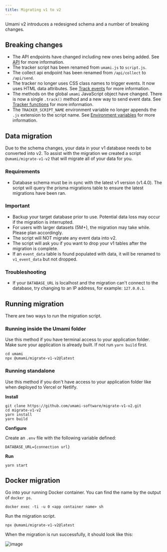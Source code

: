 ```yaml
---
title: Migrating v1 to v2
---
```


Umami v2 introduces a redesigned schema and a number of breaking changes.

## Breaking changes

- The API endpoints have changed including new ones being added. See [API](/docs/api) for more information.
- The tracker script has been renamed from `umami.js` to `script.js`.
- The collect api endpoint has been renamed from `/api/collect` to `/api/send`.
- The tracker no longer uses CSS class names to trigger events. It now uses HTML data attributes. See [Track events](/docs/v2/track-events) for more information.
- The methods on the global `umami` JavaScript object have changed. There is now a single `.track()` method and a new way to send event data.
  See [Tracker functions](/docs/v2/tracker-functions) for more information.
- The `TRACKER_SCRIPT_NAME` environment variable no longer appends the `.js` extension to the script name. See [Environment variables](/docs/v2/environment-variables) for more information.

## Data migration

Due to the schema changes, your data in your v1 database needs to be converted into v2.
To assist with the migration we created a script `@umami/migrate-v1-v2` that will migrate all of your data for you.

### Requirements

- Database schema must be in sync with the latest v1 version (v1.4.0). The script will query the prisma migrations table to ensure the latest migrations have been ran.

### Important

- Backup your target database prior to use. Potential data loss may occur if the migration is interrupted.
- For users with larger datasets (5M+), the migration may take while. Please plan accordingly.
- The script will NOT migrate any event data into v2.
- The script will ask you if you want to drop your v1 tables after the migration is complete.
- If an `event_data` table is found populated with data, it will be renamed to `v1_event_data` but not dropped.

### Troubleshooting

- If your `DATABASE_URL` is localhost and the migration can't connect to the database, try changing to an IP address, for example: `127.0.0.1`.

## Running migration

There are two ways to run the migration script.

### Running inside the Umami folder

Use this method if you have terminal access to your application folder.
Make sure your application is already built. If not run `yarn build` first.

```shell
cd umami
npx @umami/migrate-v1-v2@latest
```

### Running standalone

Use this method if you don't have access to your application folder like when deployed to Vercel or Netlify.

**Install**

```shell
git clone https://github.com/umami-software/migrate-v1-v2.git
cd migrate-v1-v2
yarn install
yarn build
```

**Configure**

Create an `.env` file with the following variable defined:

```
DATABASE_URL={connection url}
```

**Run**

```shell
yarn start
```

## Docker migration

Go into your running Docker container. You can find the name by the output of `docker ps`.

```shell
docker exec -ti -u 0 <app container name> sh
```

Run the migration script.

```shell
npx @umami/migrate-v1-v2@latest
```

When the migration is run successfully, it should look like this:

![image](/images/docs/v2/migrate-v1-v2.png)
